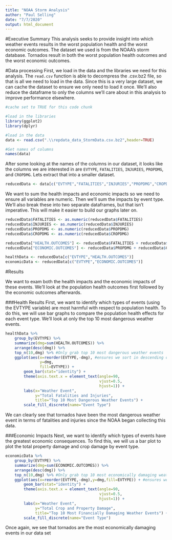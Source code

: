 ```yaml
---
title: "NOAA Storm Analysis"
author: "Paul Selling"
date: "7/7/2020"
output: html_document
---
```


#Executive Summary
This analysis seeks to provide insight into which weather events results in the worst population health and the worst economic outcomes. The dataset we used is from the NOAA's storm database. Tornados result in both the worst population health outcomes and the worst economic outcomes. 


#Data processing
First, we load in the data and the libraries we need for this analysis. The `read.csv` function is able to decompress the .csv.bz2 file, so that is all we need to load in the data. Since this is a very large dataset, we can cache the dataset to ensure we only need to load it once. We'll also reduce the dataframe to only the columns we'll care about in this analysis to improve performance elsewhere.
```r
#cache set to TRUE for this code chunk

#load in the libraries
library(ggplot2)
library(dplyr)

#load in the data
data <- read.csv(".\\repdata_data_StormData.csv.bz2",header=TRUE)

#Get names of columns
names(data)
```

After some looking at the names of the columns in our dataset, it looks like the columns we are interested in are `EVTYPE`, `FATALITIES`, `INJURIES`, `PROPDMG`, and `CROPDMG`. Lets extract that into a smaller dataset.
```r
reducedData <- data[c("EVTYPE","FATALITIES","INJURIES","PROPDMG","CROPDMG")]
```

We want to sum the health impacts and economic impacts so we need to ensure all variables are numeric. Then we'll sum the impacts by event type. We'll also break these into two separate dataframes, but that isn't imperative. This will make it easier to build our graphs later on. 
```r
reducedData$FATALITIES <- as.numeric(reducedData$FATALITIES)
reducedData$INJURIES <- as.numeric(reducedData$INJURIES)
reducedData$PROPDMG <- as.numeric(reducedData$PROPDMG)
reducedData$CROPDMG <- as.numeric(reducedData$CROPDMG)

reducedData["HEALTH.OUTCOMES"] <- reducedData$FATALITIES + reducedData$INJURIES
reducedData["ECONOMIC.OUTCOMES"] <- reducedData$PROPDMG + reducedData$CROPDMG

healthData <- reducedData[c("EVTYPE","HEALTH.OUTCOMES")]
economicData <- reducedData[c("EVTYPE","ECONOMIC.OUTCOMES")]
```

#Results

We want to exam both the health impacts and the economic impacts of these events. We'll look at the population health outcomes first followed by the economic outcomes afterwards.

###Health Results
First, we want to identify which types of events (using the EVTYPE variable) are most harmful with respect to population health. To do this, we will use bar graphs to compare the population health effects for each event type. We'll look at only the top 10 most dangerous weather events.

```r
healthData %>%
    group_by(EVTYPE) %>%
    summarize(dmg=sum(HEALTH.OUTCOMES)) %>%
    arrange(desc(dmg)) %>%
    top_n(10,dmg) %>% #Only grab top 10 most dangerous weather events
    ggplot(aes(x=reorder(EVTYPE,-dmg), #ensures we sort in descending order
               y=dmg,
               fill=EVTYPE)) +
        geom_bar(stat="identity") +
        theme(axis.text.x = element_text(angle=90,
                                         vjust=0.5,
                                         hjust=1)) +
        labs(x="Weather Event",
             y="Total Fatalities and Injuries",
             title="Top 10 Most Dangerous Weather Events") +
        scale_fill_discrete(name="Event Type")
```
We can clearly see that tornados have been the most dangerous weather event in terms of fatalities and injuries since the NOAA began collecting this data.

###Economic Impacts
Next, we want to identify which types of events have the greatest economic consequences. To find this, we will us a bar plot to plot the total property damage and crop damage by event type.

```r
economicData %>%
    group_by(EVTYPE) %>%
    summarize(dmg=sum(ECONOMIC.OUTCOMES)) %>%
    arrange(desc(dmg)) %>%
    top_n(10,dmg) %>% #Only grab top 10 most economically damaging weather events
    ggplot(aes(x=reorder(EVTYPE,-dmg),y=dmg,fill=EVTYPE)) + #ensures we sort in descending order
        geom_bar(stat="identity") +
        theme(axis.text.x = element_text(angle=90,
                                         vjust=0.5,
                                         hjust=1)) +
        labs(x="Weather Event",
             y="Total Crop and Property Damage",
             title="Top 10 Most Financially Damaging Weather Events") +
        scale_fill_discrete(name="Event Type")

```
Once again, we see that tornados are the most economically damaging events in our data set
